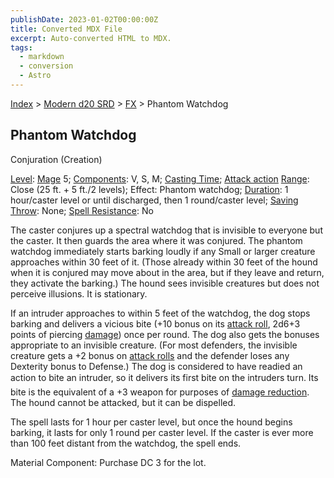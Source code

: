 ```yaml
---
publishDate: 2023-01-02T00:00:00Z
title: Converted MDX File
excerpt: Auto-converted HTML to MDX.
tags:
  - markdown
  - conversion
  - Astro
---
```






[Index](-index) > [Modern d20 SRD](modern-d20-srd-index) > [FX](modern-d20-srd-fx-index) > Phantom Watchdog




## Phantom Watchdog


Conjuration (Creation)


[Level](modern-d20-srd-fx-level): [Mage](modern-d20-srd-classes-advanced-mage) 5; [Components](modern-d20-srd-fx-components): V, S, M; [Casting Time](modern-d20-srd-fx-casting-time); [Attack action](modern-d20-srd-combat-attack-actions) [Range](modern-d20-srd-fx-range): Close (25 ft. + 5 ft./2 levels); Effect: Phantom watchdog; [Duration](modern-d20-srd-fx-duration):  1 hour/caster level or until discharged, then 1 round/caster level; [Saving Throw](modern-d20-srd-basics-saving-throws): None; [Spell Resistance](modern-d20-srd-special-abilities-spell-resistance): No


The caster conjures up a spectral watchdog that is invisible to everyone but the caster. It then guards the area where it was conjured. The phantom watchdog immediately starts barking loudly if any Small or larger creature approaches within 30 feet of it. (Those already within 30 feet of the hound when it is conjured may move about in the area, but if they leave and return, they activate the barking.) The hound sees invisible creatures but does not perceive illusions. It is stationary.


If an intruder approaches to within 5 feet of the watchdog, the dog stops barking and delivers a vicious bite (+10 bonus on its [attack
roll](modern-d20-srd-combat-attack-roll), 2d6+3 points of piercing [damage](modern-d20-srd-combat-damage)) once per round. The dog also gets the bonuses appropriate to an invisible creature. (For most defenders, the invisible creature gets a +2 bonus on [attack
rolls](modern-d20-srd-combat-attack-roll) and the defender loses any Dexterity bonus to Defense.) The dog is
considered to have readied an action to bite an intruder, so it delivers its
first bite on the intruders turn. Its bite is the equivalent of a +3 weapon for purposes of [damage
reduction](modern-d20-srd-special-abilities-damage-reduction). The hound cannot be attacked, but it can be dispelled.



The spell lasts for 1 hour per caster level, but once the hound begins barking, it lasts for only 1 round per caster level. If the caster is ever more than 100 feet distant from the watchdog, the spell ends.


Material Component: Purchase DC 3 for the lot.




